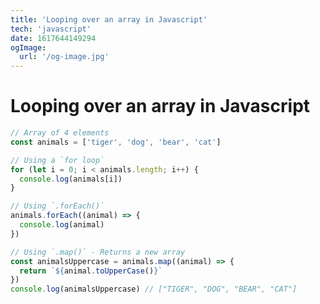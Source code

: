 ```yaml
---
title: 'Looping over an array in Javascript'
tech: 'javascript'
date: 1617644149294
ogImage:
  url: '/og-image.jpg'
---
```


# Looping over an array in Javascript

```jsx
// Array of 4 elements
const animals = ['tiger', 'dog', 'bear', 'cat']

// Using a `for loop`
for (let i = 0; i < animals.length; i++) {
  console.log(animals[i])
}

// Using `.forEach()`
animals.forEach((animal) => {
  console.log(animal)
})

// Using `.map()` - Returns a new array
const animalsUppercase = animals.map((animal) => {
  return `${animal.toUpperCase()}`
})
console.log(animalsUppercase) // ["TIGER", "DOG", "BEAR", "CAT"]
```

